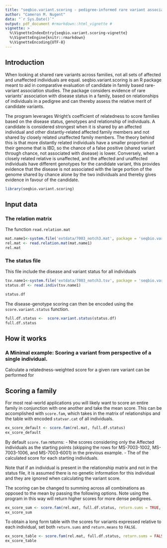 ```yaml
---
title: "seqbio.variant.scoring - pedigree-informed rare variant association and penetrance scoring"
author: "Cameron M. Nugent"
data: "`r Sys.Date()`"
output: pdf_document #rmarkdown::html_vignette # 
vignette: >
  %\VignetteIndexEntry{seqbio.variant.scoring-vignette}
  %\VignetteEngine{knitr::rmarkdown}
  %\VignetteEncoding{UTF-8}
---
```


## Introduction

When looking at shared rare variants across families, not all sets of affected and unaffected individuals are equal. seqbio.variant.scoring is an R package meant to aid in comparative evaluation of candidate in family based rare-variant association studies. The package considers evidence of rare variants' association with disease status in a family, based on relationships of individuals in a pedigree and can thereby assess the relative merit of candidate variants.

The program leverages Wright’s coefficient of relatedness to score families based on the disease status, genotypes and relationship of individuals. A candidate is considered strongest when it is shared by an affected individual and other distantly-related affected family members and not shared by closely related unaffected family members. The theory behind this is that more distantly related individuals have a smaller proportion of their genome that is IBD, so the chance of a false positive (shared variant through chance, not associated with disease) is lower. Conversely, when a closely related relative is unaffected, and the affected and unaffected individuals have different genotypes for the candidate variant, this provides evidence that the disease is not associated with the large portion of the genome shared by chance alone by the two individuals and thereby gives evidence in favour of the candidate.

```r
library(seqbio.variant.scoring)
```


## Input data

### The relation matrix

The function `read.relation.mat`
```r
mat.name1<-system.file('extdata/7003_notch3.mat', package = 'seqbio.variant.scoring')
rel.mat <- read.relation.mat(mat.name1)
rel.mat
``` 


### The status file

This file include the disease and variant status for all individuals


```r

tsv.name1<-system.file('extdata/7003_notch3.tsv', package = 'seqbio.variant.scoring')
status.df <- read.indiv(tsv.name1)

status.df
``` 

The disease-genotype scoring can then be encoded using the `score.variant.status` function.

```r

full.df.status <-  score.variant.status(status.df)
full.df.status 
``` 


## How it works
### A Minimal example: Scoring a variant from perspective of a single individual.

Calculate a relatedness-weighted score for a given rare variant can be performed for


## Scoring a family

For most real-world applications you will likely want to score an entire family in conjunction with one another and take the mean score. This can be accomplished with `score.fam`, which takes in the matrix of relationships and the table with encoded `statvar.cat` of all individuals.

```r

ex_score_default <- score.fam(rel.mat, full.df.status)
ex_score_default
``` 


By default `score.fam` returns:
- Nhe scores considering only the Affected individuals as the starting points (skipping the rows for MS-7003-1002, MS-7003-1006, and MS-7003-6001) in the previous example.
- The of the calculated score for each starting individuals.

Note that if an individual is present in the relationship matrix and not in the status file, it is assumed there is no genetic information for this individual and they are ignored when calculating the variant score.

The scoring can be changed to summing across all combinations as opposed to the mean by passing the following options. Note using the program in this way will return higher scores for more dense pedigrees.
```r

ex_score_sum <- score.fam(rel.mat, full.df.status, return.sums = TRUE, return.means = FALSE)
ex_score_sum
``` 


To obtain a long form table with the scores for variants expressed relative to each individual, set both `return.sums` and `return.means` to `FALSE`.
```r

ex_score_table <- score.fam(rel.mat, full.df.status, return.sums = FALSE, return.means = FALSE)
ex_score_table
``` 




```r


``` 




```r


``` 



```r


``` 


```r


``` 


```r


``` 
